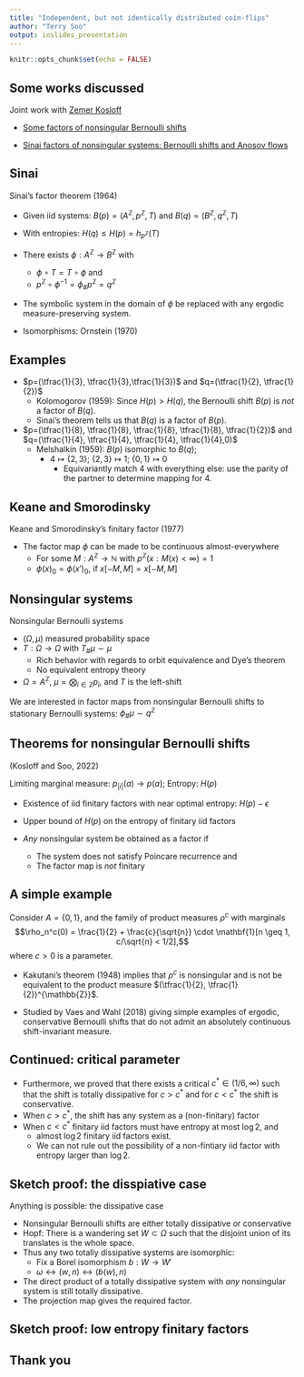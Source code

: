 ```yaml
---
title: "Independent, but not identically distributed coin-flips"
author: "Terry Soo"
output: ioslides_presentation
---
```


```r
knitr::opts_chunk$set(echo = FALSE)
```


## Some works discussed

Joint work with [Zemer Kosloff](http://math.huji.ac.il/~zemkos/)

-  [Some factors of nonsingular Bernoulli shifts](https://arxiv.org/abs/2010.04636)

- [Sinai factors of nonsingular systems: Bernoulli shifts and Anosov flows](https://arxiv.org/abs/2111.14497)


##  Sinai

Sinai's factor theorem (1964)

- Given iid systems: $B(p)=(A^{\mathbb{Z}}, p^{\mathbb{Z}}, T)$ and $B(q) = (B^{\mathbb{Z}}, q^{\mathbb{Z}}, T)$

-  With entropies:  $H(q) \leq H(p)= h_{ p^{\mathbb{Z}}}(T)$ 
- There exists $\phi: A^{\mathbb{Z}} \to B^{\mathbb{Z}}$ with 
  -   $\phi \circ T = T \circ \phi$ and
  - $p^{\mathbb{Z}} \circ \phi^{-1} =\phi_{\#} p^{\mathbb{Z}} =  q^{\mathbb{Z}}$
- The symbolic system in the domain of $\phi$ be replaced with any ergodic measure-preserving  system.  

- Isomorphisms:  Ornstein (1970)

## Examples

- $p=(\tfrac{1}{3}, \tfrac{1}{3},\tfrac{1}{3})$ and  $q=(\tfrac{1}{2}, \tfrac{1}{2})$
  - Kolomogorov (1959):  Since $H(p) > H(q)$, the Bernoulli shift $B(p)$ is *not* a factor of $B(q)$.
  - Sinai's theorem tells us that $B(q)$ is a factor of $B(p)$. 
  
- $p=(\tfrac{1}{8}, \tfrac{1}{8}, \tfrac{1}{8}, \tfrac{1}{8}, \tfrac{1}{2})$ and  $q=(\tfrac{1}{4}, \tfrac{1}{4}, \tfrac{1}{4}, \tfrac{1}{4},0)$
  - Melshalkin (1959):  $B(p)$ isomorphic to $B(q)$; 
    - $4 \mapsto \{2,3\}$;  $\{2,3\} \mapsto 1$; $\{0,1\} \mapsto 0$ 
      - Equivariantly match $4$ with everything else: use the parity of the partner to determine mapping for $4$.


## Keane and Smorodinsky

Keane and Smorodinsky's finitary factor (1977)

- The factor map $\phi$ can be made to be continuous almost-everywhere 
  - For some $M:A^{\mathbb{Z}} \to \mathbb{N}$ with $p^{\mathbb{Z}}(x: M(x) < \infty) = 1$
  - $\phi(x)_0 = \phi(x')_0$, if $x[-M,M] = x[-M,M]$  

  
## Nonsingular systems

Nonsingular Bernoulli systems

- $(\Omega, \mu)$ measured probability space
- $T: \Omega \to \Omega$ with $T_{\#} \mu \sim \mu$
  - Rich behavior with regards to orbit equivalence and Dye's theorem
  - No equivalent entropy theory

- $\Omega = A^{\mathbb{Z}}$, $\mu = \bigotimes_{i \in \mathbb{Z}} p_i$, and $T$ is the left-shift

We are interested in factor maps from  nonsingular Bernoulli shifts to stationary Bernoulli  systems: $\phi_{\#} \mu \sim q^{\mathbb{Z}}$   


##  Theorems for nonsingular Bernoulli shifts

(Kosloff and Soo, 2022)

 Limiting marginal measure: $p_{|i|}(a) \to p(a)$; Entropy: $H(p)$

- Existence of iid finitary factors with near optimal entropy: $H(p) - \epsilon$ 

- Upper bound of $H(p)$ on the entropy of finitary iid factors

- *Any* nonsingular system be obtained as a  factor if
    - The system does not satisfy Poincare recurrence and 
    - The factor map is *not* finitary

## A simple example

Consider  $A = \{0,1\}$, and the family of product measures $\rho^c$ with marginals
	$$\rho_n^c(0) = \frac{1}{2} + \frac{c}{\sqrt{n}} \cdot \mathbf{1}[n \geq 1, c/\sqrt{n} < 1/2],$$
where $c>0$ is a parameter. 

- Kakutani's theorem (1948) implies that   $\rho^c$ is nonsingular and is not be equivalent to  the product measure $(\tfrac{1}{2}, \tfrac{1}{2})^{\mathbb{Z}}$.

- Studied by Vaes and Wahl (2018) giving simple examples of ergodic, conservative Bernoulli shifts that do not admit an absolutely continuous shift-invariant measure.

## Continued:  critical parameter


-  Furthermore, we  proved that there exists a critical  $c^{*} \in(1/6, \infty)$  such that  the shift is totally dissipative for $c> c^{*}$  and for $c  < c^{*}$ the shift is conservative.
  - When $c >c^{*}$,   the shift has any system as a (non-finitary) factor
  - When $c<c^{*}$ finitary iid factors must have entropy at most $\log 2$, and 
    - almost $\log 2$ finitary iid factors exist.
    - We can not rule out the possibility of a non-fintiary iid factor with entropy larger than $\log 2$.
  





## Sketch proof: the disspiative case

Anything is possible: the dissipative case

- Nonsingular Bernoulli shifts are either totally dissipative or conservative 
- Hopf: There is a wandering set $W \subset \Omega$ such that the disjoint union of its translates is the whole space.
- Thus any two totally dissipative systems are isomorphic:  
    - Fix a Borel isomorphism $b:W \to W'$
    - $\omega \leftrightarrow (w, n) \leftrightarrow (b(w), n)$
-  The direct product of a totally dissipative system with *any* nonsingular system is still totally dissipative.
- The projection map gives the required factor.

## Sketch proof: low entropy finitary  factors

## Thank you





  